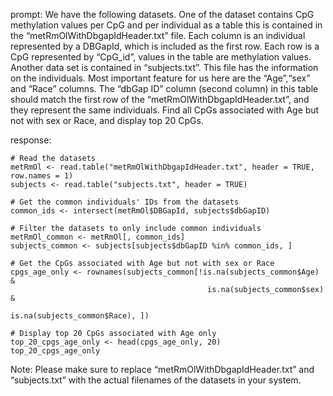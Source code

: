 prompt:
We have the following datasets. One of the dataset contains CpG methylation values per CpG and per individual as a table this is contained in the “metRmOlWithDbgapIdHeader.txt” file. Each column is an individual represented by a DBGapId, which is included as the first row. Each row is a CpG represented by "CpG_id", values in the table are methylation values. Another data set is contained in “subjects.txt”. This file has the information on the individuals. Most important feature for us here are the "Age","sex" and "Race" columns. The "dbGap ID" column (second column) in this table should match the first row of the "metRmOlWithDbgapIdHeader.txt", and they represent the same individuals. Find all CpGs associated with Age but not with sex or Race, and display top 20 CpGs.

response:
```
# Read the datasets
metRmOl <- read.table("metRmOlWithDbgapIdHeader.txt", header = TRUE, row.names = 1)
subjects <- read.table("subjects.txt", header = TRUE)

# Get the common individuals' IDs from the datasets
common_ids <- intersect(metRmOl$DBGapId, subjects$dbGapID)

# Filter the datasets to only include common individuals
metRmOl_common <- metRmOl[, common_ids]
subjects_common <- subjects[subjects$dbGapID %in% common_ids, ]

# Get the CpGs associated with Age but not with sex or Race
cpgs_age_only <- rownames(subjects_common[!is.na(subjects_common$Age) & 
                                            is.na(subjects_common$sex) &
                                            is.na(subjects_common$Race), ])

# Display top 20 CpGs associated with Age only
top_20_cpgs_age_only <- head(cpgs_age_only, 20)
top_20_cpgs_age_only
```

Note: Please make sure to replace "metRmOlWithDbgapIdHeader.txt" and "subjects.txt" with the actual filenames of the datasets in your system.
